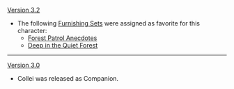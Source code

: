 {{Change History/Header}}
[[Version 3.2]]
* The following [[Furnishing Sets]] were assigned as favorite for this character:
** [[Forest Patrol Anecdotes]]
** [[Deep in the Quiet Forest]]

----
[[Version 3.0]]
* Collei was released as Companion.